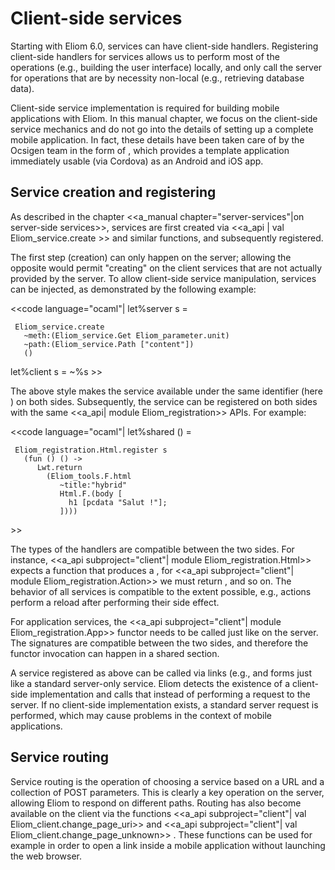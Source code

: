 = Client-side services =

Starting with Eliom 6.0, services can have client-side
handlers. Registering client-side handlers for services allows us to
perform most of the operations (e.g., building the user interface)
locally, and only call the server for operations that are by necessity
non-local (e.g., retrieving database data).

Client-side service implementation is required for building mobile
applications with Eliom. In this manual chapter, we focus on the
client-side service mechanics and do not go into the details of
setting up a complete mobile application. In fact, these details have
been taken care of by the Ocsigen team in the form of
{{{Ocsigen-start}}}, which provides a template application immediately
usable (via Cordova) as an Android and iOS app.

== Service creation and registering ==

As described in the chapter <<a_manual chapter="server-services"|on
server-side services>>, services are first created via <<a_api | val
Eliom_service.create >> and similar functions, and subsequently
registered.

The first step (creation) can only happen on the server; allowing the
opposite would permit "creating" on the client services that are not
actually provided by the server. To allow client-side service
manipulation, services can be injected, as demonstrated by the
following example:

<<code language="ocaml"|
let%server s =
  Eliom_service.create
    ~meth:(Eliom_service.Get Eliom_parameter.unit)
    ~path:(Eliom_service.Path ["content"])
    ()

let%client s = ~%s
>>

The above style makes the service available under the same identifier
(here {{{s}}}) on both sides. Subsequently, the service
can be registered on both sides with the same
<<a_api| module Eliom_registration>> APIs. For example:

<<code language="ocaml"|
let%shared () =
  Eliom_registration.Html.register s
    (fun () () ->
       Lwt.return
         (Eliom_tools.F.html
            ~title:"hybrid"
            Html.F.(body [
              h1 [pcdata "Salut !"];
            ])))
>>

The types of the handlers are compatible between the two sides. For
instance, <<a_api subproject="client"| module Eliom_registration.Html>>
expects a function that produces a
{{{Html_types.html Eliom_content.Html.D.elt Lwt.t}}}, for <<a_api
subproject="client"| module Eliom_registration.Action>> we must return
{{{unit Lwt.t}}}, and so on. The behavior of all services is
compatible to the extent possible, e.g., actions perform a reload
after performing their side effect.

For application services, the
<<a_api subproject="client"| module Eliom_registration.App>> functor
needs to be called just like on the server. The signatures are
compatible between the two sides, and therefore the functor invocation
can happen in a shared section.

A service registered as above can be called via links (e.g.,
{{{Eliom_content.Html.D.a}}} and forms just like a standard
server-only service. Eliom detects the existence of a client-side
implementation and calls that instead of performing a request to the
server. If no client-side implementation exists, a standard server
request is performed, which may cause problems in the context of
mobile applications.

== Service routing ==

Service routing is the operation of choosing a service based on a URL
and a collection of POST parameters. This is clearly a key operation
on the server, allowing Eliom to respond on different paths. Routing
has also become available on the client via the functions
<<a_api subproject="client"| val Eliom_client.change_page_uri>> and
<<a_api subproject="client"| val Eliom_client.change_page_unknown>> .
These functions can be used for example in order to open a link inside
a mobile application without launching the web browser.

